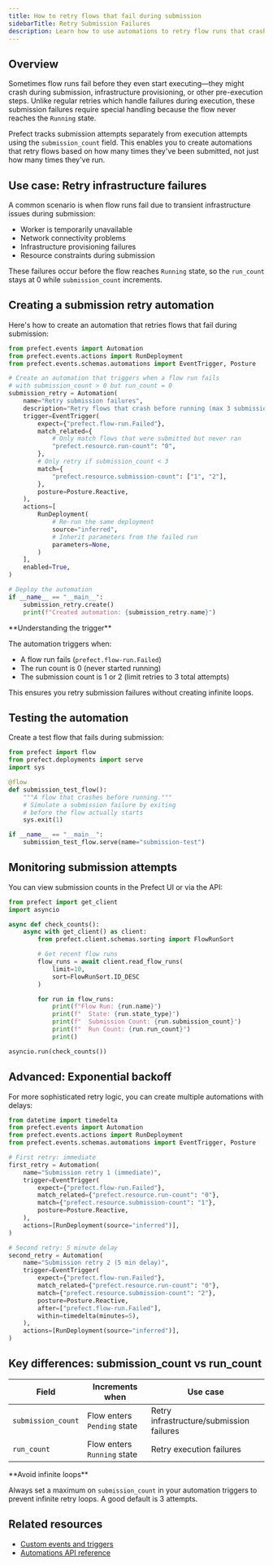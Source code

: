 ```yaml
---
title: How to retry flows that fail during submission
sidebarTitle: Retry Submission Failures
description: Learn how to use automations to retry flow runs that crash before reaching the running state.
---
```


## Overview

Sometimes flow runs fail before they even start executing—they might crash during submission, infrastructure provisioning, or other pre-execution steps. Unlike regular retries which handle failures during execution, these submission failures require special handling because the flow never reaches the `Running` state.

Prefect tracks submission attempts separately from execution attempts using the `submission_count` field. This enables you to create automations that retry flows based on how many times they've been submitted, not just how many times they've run.

## Use case: Retry infrastructure failures

A common scenario is when flow runs fail due to transient infrastructure issues during submission:

- Worker is temporarily unavailable
- Network connectivity problems
- Infrastructure provisioning failures
- Resource constraints during submission

These failures occur before the flow reaches `Running` state, so the `run_count` stays at 0 while `submission_count` increments.

## Creating a submission retry automation

Here's how to create an automation that retries flows that fail during submission:

```python retry_submission_failures.py
from prefect.events import Automation
from prefect.events.actions import RunDeployment
from prefect.events.schemas.automations import EventTrigger, Posture

# Create an automation that triggers when a flow run fails
# with submission_count > 0 but run_count = 0
submission_retry = Automation(
    name="Retry submission failures",
    description="Retry flows that crash before running (max 3 submission attempts)",
    trigger=EventTrigger(
        expect={"prefect.flow-run.Failed"},
        match_related={
            # Only match flows that were submitted but never ran
            "prefect.resource.run-count": "0",
        },
        # Only retry if submission_count < 3
        match={
            "prefect.resource.submission-count": ["1", "2"],
        },
        posture=Posture.Reactive,
    ),
    actions=[
        RunDeployment(
            # Re-run the same deployment
            source="inferred",
            # Inherit parameters from the failed run
            parameters=None,
        )
    ],
    enabled=True,
)

# Deploy the automation
if __name__ == "__main__":
    submission_retry.create()
    print(f"Created automation: {submission_retry.name}")
```

<Tip>
**Understanding the trigger**

The automation triggers when:
- A flow run fails (`prefect.flow-run.Failed`)
- The run count is 0 (never started running)
- The submission count is 1 or 2 (limit retries to 3 total attempts)

This ensures you retry submission failures without creating infinite loops.
</Tip>

## Testing the automation

Create a test flow that fails during submission:

```python test_submission_failure.py
from prefect import flow
from prefect.deployments import serve
import sys

@flow
def submission_test_flow():
    """A flow that crashes before running."""
    # Simulate a submission failure by exiting
    # before the flow actually starts
    sys.exit(1)

if __name__ == "__main__":
    submission_test_flow.serve(name="submission-test")
```

## Monitoring submission attempts

You can view submission counts in the Prefect UI or via the API:

```python check_submission_count.py
from prefect import get_client
import asyncio

async def check_counts():
    async with get_client() as client:
        from prefect.client.schemas.sorting import FlowRunSort

        # Get recent flow runs
        flow_runs = await client.read_flow_runs(
            limit=10,
            sort=FlowRunSort.ID_DESC
        )

        for run in flow_runs:
            print(f"Flow Run: {run.name}")
            print(f"  State: {run.state_type}")
            print(f"  Submission Count: {run.submission_count}")
            print(f"  Run Count: {run.run_count}")
            print()

asyncio.run(check_counts())
```

## Advanced: Exponential backoff

For more sophisticated retry logic, you can create multiple automations with delays:

```python exponential_backoff.py
from datetime import timedelta
from prefect.events import Automation
from prefect.events.actions import RunDeployment
from prefect.events.schemas.automations import EventTrigger, Posture

# First retry: immediate
first_retry = Automation(
    name="Submission retry 1 (immediate)",
    trigger=EventTrigger(
        expect={"prefect.flow-run.Failed"},
        match_related={"prefect.resource.run-count": "0"},
        match={"prefect.resource.submission-count": "1"},
        posture=Posture.Reactive,
    ),
    actions=[RunDeployment(source="inferred")],
)

# Second retry: 5 minute delay
second_retry = Automation(
    name="Submission retry 2 (5 min delay)",
    trigger=EventTrigger(
        expect={"prefect.flow-run.Failed"},
        match_related={"prefect.resource.run-count": "0"},
        match={"prefect.resource.submission-count": "2"},
        posture=Posture.Reactive,
        after=["prefect.flow-run.Failed"],
        within=timedelta(minutes=5),
    ),
    actions=[RunDeployment(source="inferred")],
)
```

## Key differences: submission_count vs run_count

| Field | Increments when | Use case |
|-------|----------------|----------|
| `submission_count` | Flow enters `Pending` state | Retry infrastructure/submission failures |
| `run_count` | Flow enters `Running` state | Retry execution failures |

<Warning>
**Avoid infinite loops**

Always set a maximum on `submission_count` in your automation triggers to prevent infinite retry loops. A good default is 3 attempts.
</Warning>

## Related resources

- [Custom events and triggers](/v3/advanced/use-custom-event-grammar)
- [Automations API reference](/v3/api-ref/python/prefect-events-schemas-automations)
